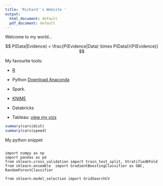 ```yaml
---
title: 'Richard''s Website '
output:
  html_document: default
  pdf_document: default
---
```



Welcome to my world...


$$ P(Data|Evidence) =  \frac{P(Evidence|Data) \times P(Data)}{P(Evidence)} $$



My favourite tools:

-  [R](https://www.r-project.org/)

-  Python [Download Anaconda](https://www.anaconda.com/download/)

-  Spark. 

-  [KNIME](https://www.knime.com/)

-  Databricks

-  Tableau: [view my vizs](https://public.tableau.com/profile/richard.wanjohi#!/)


```r
summary(cars$dist)
summary(cars$speed)
```

My python snippet

```

import numpy as np
import pandas as pd
from sklearn.cross_validation import train_test_split, StratifiedKFold 
from sklearn.ensemble  import GradientBoostingClassifier as GBC, RandomForestClassifier

from sklearn.model_selection import GridSearchCV

```


